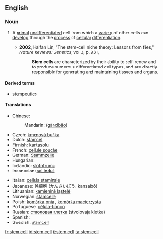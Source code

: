 {{wikipedia}}
==English==

===Noun===
{{en-noun|sg=[[stem]] [[cell]]}}

# {{medicine|cytology}} A [[primal]] [[undifferentiated]] cell from which a [[variety]] of other cells can [[develop]] through the [[process]] of [[cellular]] [[differentiation]].
#* '''2002''', Haifan Lin, "The stem-cell niche theory: Lessons from flies," ''Nature Reviews: Genetics'', vol 3, p. 931,
#*: '''Stem cells''' are characterized by their ability to self-renew and to produce numerous differentiated cell types, and are directly responsible for generating and maintaining tissues and organs.

====Derived terms====
* [[stempeutics]]

====Translations====
{{trans-top|primal undifferentiated cell}}
* Chinese:
*: Mandarin: {{zh-ts|幹細胞|干细胞}} ([[gànxìbāo]])
* Czech: [[kmenová buňka]] {{f}}
* Dutch: [[stamcel]] {{f}}
* Finnish: [[kantasolu]]
* French: [[cellule souche]] {{f}}
* German: [[Stammzelle]] {{f}}
* Hungarian: {{t|hu|őssejt}}
* Icelandic: [[stofnfruma]] {{f}}
* Indonesian: [[sel induk]]
{{trans-mid}}
* Italian: [[cellula staminale]] {{f}}
* Japanese: [[幹細胞]] ([[かんさいぼう]], kansaibō)
* Lithuanian: [[kamieninė ląstelė]] {{f}}
* Norwegian: [[stamcelle]]
* Polish: [[komórka pnia]] {{f}}, [[komórka macierzysta]] {{f}}
* Portuguese: [[célula-tronco]] {{f}}
* Russian: [[стволовая клетка]] (stvolovaja kletka) {{f}}
* Spanish: {{t|es|célula madre|f}}
* Swedish: [[stamcell]] {{c}}
{{trans-bottom}}

[[fr:stem cell]]
[[id:stem cell]]
[[it:stem cell]]
[[ta:stem cell]]